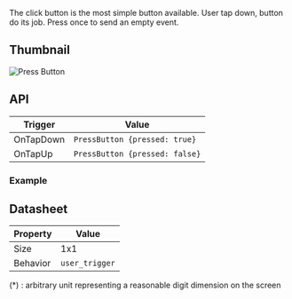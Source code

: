 

The click button is the most simple button available. User tap down, button do its job.
Press once to send an empty event.

## Thumbnail

![Press Button](./assets/press_button.png)


## API

| Trigger | Value |
| --- | --- |
| OnTapDown | `PressButton {pressed: true}` |
| OnTapUp | `PressButton {pressed: false}` |

### Example


<Tabs>
  <TabItem value="python" label="Python" default>
    <PythonApi name="PressButton" id="1"/>
  </TabItem>
  <TabItem value="rust" label="Rust">
    <RustApi name="PressButton" id="1"/>
  </TabItem>
</Tabs>

## Datasheet

| Property | Value |
| --- | --- |
 | Size | 1x1 |
 | Behavior | `user_trigger` |

(*) : arbitrary unit representing a reasonable digit dimension on the screen
